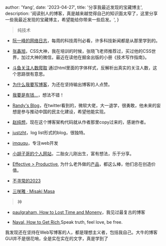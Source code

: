 
  author: 'Yang',
  date: '2023-04-27',
  title: '分享我最近发现的宝藏博主',
  description:
    '阅读别人的博客，真是越来越觉得自己的知识面太窄了，这里分享一些我最近发现的宝藏博主，希望能给你带来一些启发。',
}


> 纯技术

- [阮一峰的网络日志](http://www.ruanyifeng.com/blog/)，每周的科技周刊必看，许多科技新闻都是从那里学到的。

- [张鑫旭](https://www.zhangxinxu.com/)，CSS大神，我在培训的时候，张晓飞老师推荐过，买过他的CSS世界，加过大神的微信，最近在读他在掘金出版的小册《技术写作指南》。

- [斗鱼关注人数爬取](https://cjting.me/2020/07/01/douyu-crawler-and-font-anti-crawling/) 通过html里面的字体样式，反解析出真实的关注人数，这个思路很有意思。

- [为什么我要写博客](https://www.lionad.art/articles/)，为还在坚持输出博客的人点赞。

- [我要是有钱...](https://www.owenyoung.com/blog/basic-income/)，想法不错！


- [Randy's Blog](https://lutaonan.com/)，在twitter看到的，微软大佬，大一退学，很勇敢，他未来的妄想是参与推动中国的民主化建设，希望他能实现。

- [赵纯想](https://me.revome.cn/)，现在这个博客架构代码就从作者那里copy过来的，感谢作者。

- [justzht](https://www.justzht.com/all/)，log list形式的blog，很独特。

- [imququ](https://imququ.com/)，专注web开发

- [小胡子哥的个人网站](https://www.barretlee.com/entry/)，二胎女儿刚出生，富有想法，乐于分享。

- [Effective > Productive](https://world.hey.com/jason/effective-productive-acfa210d), 为什么老外做的[产品](https://37signals.com)，都这么棒，他们总在创造价值。

- [不寻常的2023](https://blog.wildcat.io/2023/12/2023-thoughts-zh/)

- [三咲雅 · Misaki Masa ](https://sxyz.blog/)

> 神

- [paulgraham, How to Lost Time and Moneny](http://paulgraham.com/selfindulgence.html)，我见过最复古的博客

- [Naval, How to Get Rich](https://www.getairchat.com/naval/howtogetrich?r=D7B64E33-F81E-4B60-A40C-0013A9BB6FCD),Speak truth, feel love, be free.

我发现还在坚持在Web写博客的人，都是理想主义者，包括我自己。大牛的博客GUI并不是很花哨，全是实在实在的文字，真是学到了